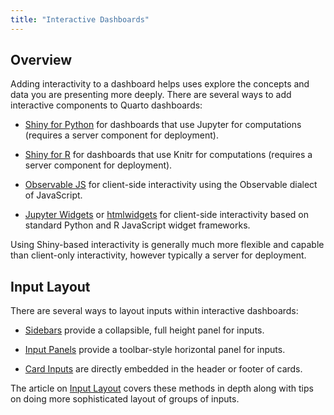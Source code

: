 ```yaml
---
title: "Interactive Dashboards"
---
```


## Overview

Adding interactivity to a dashboard helps uses explore the concepts and data you are presenting more deeply. There are several ways to add interactive components to Quarto dashboards:

- [Shiny for Python](shiny-python/index.qmd) for dashboards that use Jupyter for computations (requires a server component for deployment).

- [Shiny for R](shiny-r.qmd) for dashboards that use Knitr for computations (requires a server component for deployment).

- [Observable JS](observable.qmd) for client-side interactivity using the Observable dialect of JavaScript.

- [Jupyter Widgets](/docs/interactive/widgets/jupyter.qmd) or [htmlwidgets](/docs/interactive/widgets/htmlwidgets.qmd) for client-side interactivity based on standard Python and R JavaScript widget frameworks.

::: {.callout-note appearance="simple"}
Using Shiny-based interactivity is generally much more flexible and capable than client-only interactivity, however typically a server for deployment.
:::

## Input Layout

There are several ways to layout inputs within interactive dashboards:

- [Sidebars](inputs.qmd#sidebars) provide a collapsible, full height panel for inputs.

- [Input Panels](inputs.qmd#input-panels) provide a toolbar-style horizontal panel for inputs.

- [Card Inputs](inputs.qmd#card-inputs) are directly embedded in the header or footer of cards.

The article on [Input Layout](inputs.qmd) covers these methods in depth along with tips on doing more sophisticated layout of groups of inputs.

